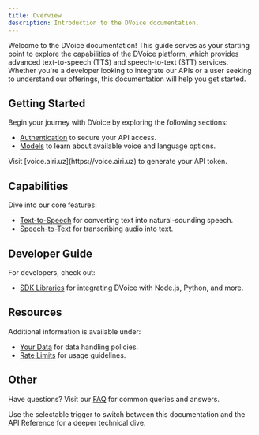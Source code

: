 ```yaml
---
title: Overview
description: Introduction to the DVoice documentation.
---
```


Welcome to the DVoice documentation! This guide serves as your starting point to explore the capabilities of the DVoice platform, which provides advanced text-to-speech (TTS) and speech-to-text (STT) services. Whether you're a developer looking to integrate our APIs or a user seeking to understand our offerings, this documentation will help you get started.

## Getting Started

Begin your journey with DVoice by exploring the following sections:

- [Authentication](./authentication) to secure your API access.
- [Models](./models) to learn about available voice and language options.

<Callout type="info">
  Visit [voice.airi.uz](https://voice.airi.uz) to generate your API token.
</Callout>

## Capabilities

Dive into our core features:

- [Text-to-Speech](../capabilities/text-to-speech) for converting text into natural-sounding speech.
- [Speech-to-Text](../capabilities/speech-to-text) for transcribing audio into text.

## Developer Guide

For developers, check out:

- [SDK Libraries](../developer-guide/sdk-libraries) for integrating DVoice with Node.js, Python, and more.

## Resources

Additional information is available under:

- [Your Data](../resources/your-data) for data handling policies.
- [Rate Limits](../resources/rate-limits) for usage guidelines.

## Other

Have questions? Visit our [FAQ](../faq) for common queries and answers.

Use the selectable trigger to switch between this documentation and the API Reference for a deeper technical dive.
